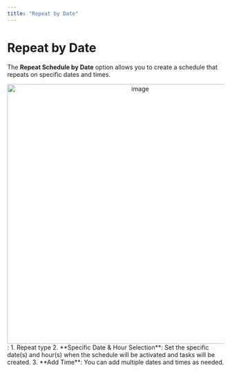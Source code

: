 ```yaml
---
title: "Repeat by Date"
---
```


# Repeat by Date

The **Repeat Schedule by Date** option allows you to create a schedule that repeats on specific dates and times.

<div align="center">
  <img src="https://t3837933.p.clickup-attachments.com/t3837933/afc4ea43-683f-470f-836f-b42d358d4594/image.png" alt="image" width="600" />
</div>:
1. Repeat type
2. **Specific Date & Hour Selection**: Set the specific date(s) and hour(s) when the schedule will be activated and tasks will be created.
3. **Add Time**: You can add multiple dates and times as needed.